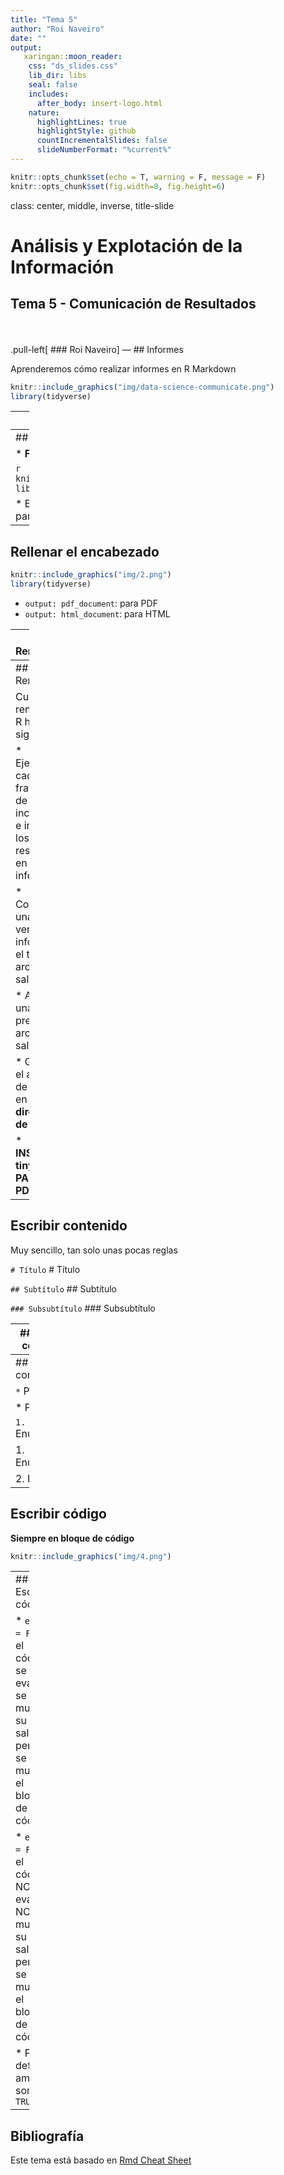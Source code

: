 ```yaml
---
title: "Tema 5"
author: "Roi Naveiro"
date: ""
output: 
   xaringan::moon_reader:
    css: "ds_slides.css"
    lib_dir: libs
    seal: false
    includes:
      after_body: insert-logo.html
    nature: 
      highlightLines: true
      highlightStyle: github
      countIncrementalSlides: false
      slideNumberFormat: "%current%"  
---
```




```r
knitr::opts_chunk$set(echo = T, warning = F, message = F)
knitr::opts_chunk$set(fig.width=8, fig.height=6) 
```

class: center, middle, inverse, title-slide

<div class="title-logo"></div>

# Análisis y Explotación de la Información
 
## Tema 5 - Comunicación de Resultados

<br>
<br>
.pull-left[
### Roi Naveiro
]
---
## Informes

Aprenderemos cómo realizar informes en R Markdown

```r
knitr::include_graphics("img/data-science-communicate.png")
library(tidyverse)
```


---
## RMD

R Markdown es un formato para escribir informes reproducibles con R. Se utiliza para incrustar código R y resultados en presentaciones de diapositivas, archivos PDF, documentos html, etc. Para hacer un informe:

1. Abre un fichero Rmd
2. Escribe **contenido**
3. Incluye **código**
4. Renderizalo en el formato deseado

---
## Abrir fichero RMD

* **File** - **New File** - **R Markdown...**

```r
knitr::include_graphics("img/1.png")
library(tidyverse)
```

* Elegir format que interese: pdf o html para este curso.

---
## Rellenar el encabezado

```r
knitr::include_graphics("img/2.png")
library(tidyverse)
```

* `output: pdf_document`: para PDF
* `output: html_document`: para HTML

---
## Renderizar

* Para renderizar

```r
knitr::include_graphics("img/3.png")
```

---
## Renderizar

Cuando renderizas, R hace lo siguiente:

* Ejecutará cada fragmento de código incrustado e insertará los resultados en el informe 

* Construirá una nueva versión del informe en el tipo de archivo de salida

* Abrirá una vista previa del archivo de salida 

* Guardará el archivo de salida en tu **directorio de trabajo**

* **INSTALAR tinytex PARA PDF**!!!!

---
## Escribir contenido

Muy sencillo, tan solo unas pocas reglas

`# Título`
# Título

`## Subtítulo`
## Subtítulo

`### Subsubtítulo`
### Subsubtítulo

---
## Escribir contenido

`**Negrita**`
**Negrita**

`*Cursiva*`
*Cursiva*

`[link](www.rstudio.com)`
[link](www.rstudio.com)   

---
## Escribir contenido

`*` Puntos

* Puntos

`1.` Enumeración

1. Enumeración 

2. Bla 

---
## Escribir código

**Siempre en bloque de código**

```r
knitr::include_graphics("img/4.png")
```

---
## Escribir código

* `echo = FALSE`: el código se evalúa, se muestra su salida, pero no se muestra el bloque de código

* `eval = FALSE`: el código NO se evalúa, NO se muestra su salida, pero SÍ se muestra el bloque de código

* Por defecto, ambos son `TRUE`
---

## Bibliografía

Este tema está basado en  [Rmd Cheat Sheet](https://www.rstudio.com/wp-content/uploads/2015/02/rmarkdown-cheatsheet.pdf)